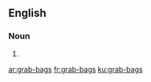 ==English==

===Noun===
{{head|en|noun plural form}}

# {{plural of|grab-bag|lang=en}}

[[ar:grab-bags]]
[[fr:grab-bags]]
[[ku:grab-bags]]